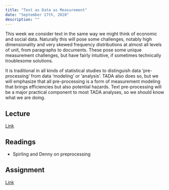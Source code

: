 ```yaml
---
title: "Text as Data as Measurement"
date: "September 17th, 2020"
description: ""
---
```


This week we consider text in the same way we might think of economic
and social data. Naturally this will pose some challenges, notably
high dimensionality and very skewed frequency distributions at almost
all levels of unit, from paragraphs to documents. These pose some
unique measurement challenges, but have fairly intuitive, if sometimes
technically troublesome solutions.

It is traditional in all kinds of statistical studies  to distinguish
data 'pre-processing' from data 'modeling' or 'analysis'. TADA also
does so, but we will emphasize that all pre-processing is a form of
measurement modeling that brings efficiencies but also potential hazards.
Text pre-processing will be a major practical component
to most TADA analyses, so we should know what we are doing.

## Lecture

[Link](https://moodle.hertie-school.org/course/index.php?categoryid=266)

## Readings

- Spirling and Denny on preprocessing

## Assignment

[Link](https://rstudio.cloud/)
